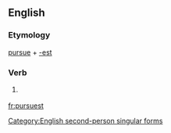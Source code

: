 ==English==

===Etymology===
[[pursue]] + [[-est]]

===Verb===
{{infl|en|verb form}}

# {{archaic}} {{form of|Second-person singular simple present form|pursue}}

[[Category:English second-person singular forms]]

[[fr:pursuest]]